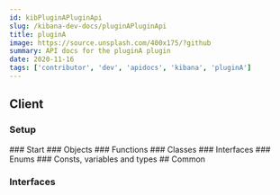 ```yaml
---
id: kibPluginAPluginApi
slug: /kibana-dev-docs/pluginAPluginApi
title: pluginA
image: https://source.unsplash.com/400x175/?github
summary: API docs for the pluginA plugin
date: 2020-11-16
tags: ['contributor', 'dev', 'apidocs', 'kibana', 'pluginA']
---
```



## Client

### Setup
<DocDefinitionList data={[pluginAObj.client.setup]}/>
### Start
<DocDefinitionList data={[pluginAObj.client.start]}/>
### Objects
<DocDefinitionList data={pluginAObj.client.objects}/>
### Functions
<DocDefinitionList data={pluginAObj.client.functions}/>
### Classes
<DocDefinitionList data={pluginAObj.client.classes}/>
### Interfaces
<DocDefinitionList data={pluginAObj.client.interfaces}/>
### Enums
<DocDefinitionList data={pluginAObj.client.enums}/>
### Consts, variables and types
<DocDefinitionList data={pluginAObj.client.misc}/>
## Common

### Interfaces
<DocDefinitionList data={pluginAObj.common.interfaces}/>
